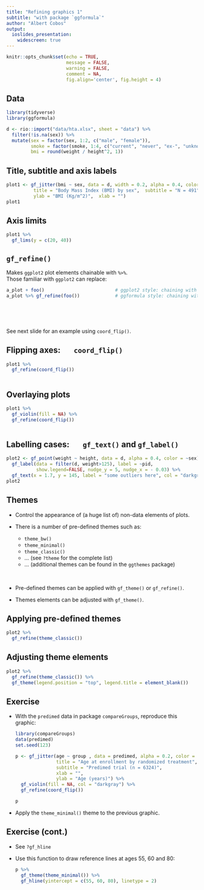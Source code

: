 ```yaml
---
title: "Refining graphics 1"
subtitle: "with package `ggformula`"
author: "Albert Cobos"
output: 
  ioslides_presentation:
    widescreen: true
---
```


```r
knitr::opts_chunk$set(echo = TRUE, 
                      message = FALSE, 
                      warning = FALSE,
                      comment = NA,
                      fig.align='center', fig.height = 4)

```


## Data

```r
library(tidyverse)
library(ggformula)

d <- rio::import("data/hta.xlsx", sheet = "data") %>% 
  filter(!is.na(sex)) %>% 
  mutate(sex = factor(sex, 1:2, c("male", "female")),
         smoke = factor(smoke, 1:4, c("current", "never", "ex-", "unknown")), 
         bmi = round(weight / height^2, 1))

```


## Title, subtitle and axis labels

```r
plot1 <- gf_jitter(bmi ~ sex, data = d, width = 0.2, alpha = 0.4, color = ~sex,
          title = "Body Mass Index (BMI) by sex",  subtitle = "N = 491",
          ylab = "BMI (Kg/m^2)",  xlab = "")
plot1

```


## Axis limits

```r
plot1 %>% 
  gf_lims(y = c(20, 40))

```

## `gf_refine()`

Makes `ggplot2` plot elements chainable with `%>%`.  
Those familiar with `ggplot2` can replace:

```r
a_plot + foo()                          # ggplot2 style: chaining with +
a_plot %>% gf_refine(foo())             # ggformula style: chaining with %>% 
```

\

\

See next slide for an example using `coord_flip()`.   


## Flipping axes:  $\quad$ `coord_flip()`

```r

plot1 %>% 
  gf_refine(coord_flip())
  
```


## Overlaying plots

```r

plot1 %>% 
  gf_violin(fill = NA) %>% 
  gf_refine(coord_flip())
  
```


## Labelling cases:  $\quad$ `gf_text()` and `gf_label()`

```r
plot2 <- gf_point(weight ~ height, data = d, alpha = 0.4, color = ~sex) %>% 
  gf_label(data = filter(d, weight>125), label = ~pid, 
           show.legend=FALSE, nudge_y = 5, nudge_x = - 0.03) %>% 
  gf_text(x = 1.7, y = 145, label = "some outliers here", col = "darkgray")
plot2
```


## Themes

- Control the appearance of (a huge list of) non-data elements of plots.

- There is a number of pre-defined themes such as:  
    + `theme_bw()`  
    + `theme_minimal()`  
    + `theme_classic()`  
    + ... (see `?theme` for the complete list)  
    + ... (additional themes can be found in the `ggthemes` package)  

\

- Pre-defined themes can be applied with `gf_theme()` or `gf_refine()`.

- Themes elements can be adjusted with `gf_theme()`.


## Applying pre-defined themes 

```r

plot2 %>% 
  gf_refine(theme_classic())

```


## Adjusting theme elements

```r
plot2 %>% 
  gf_refine(theme_classic()) %>% 
  gf_theme(legend.position = "top", legend.title = element_blank())

```





## Exercise

- With the `predimed` data in package `compareGroups`, reproduce this graphic:

    ```r
    library(compareGroups)
    data(predimed)
    set.seed(123)

    p <- gf_jitter(age ~ group , data = predimed, alpha = 0.2, color = ~sex,
                   title = "Age at enrollment by randomized treatment",
                   subtitle = "Predimed trial (n = 6324)",
                   xlab = "",
                   ylab = "Age (years)") %>% 
      gf_violin(fill = NA, col = "darkgray") %>% 
      gf_refine(coord_flip())
    
    p

    ```

- Apply the `theme_minimal()` theme to the previous graphic.


## Exercise (cont.)

- See `?gf_hline` 

- Use this function to draw reference lines at ages 55, 60  and 80:

    ```r
    p %>% 
      gf_theme(theme_minimal()) %>% 
      gf_hline(yintercept = c(55, 60, 80), linetype = 2)

    ```


